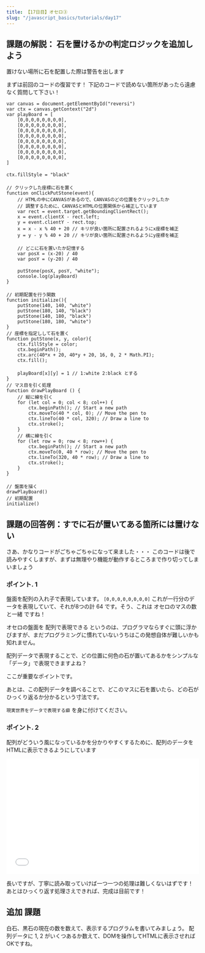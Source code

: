 ```yaml
---
title: 【17日目】オセロ③
slug: "/javascript_basics/tutorials/day17"
---
```


## 課題の解説： 石を置けるかの判定ロジックを追加しよう

置けない場所に石を配置した際は警告を出します

まずは前回のコードの復習です！
下記のコードで読めない箇所があったら遠慮なく質問して下さい！

```
var canvas = document.getElementById("reversi")
var ctx = canvas.getContext("2d")
var playBoard = [
    [0,0,0,0,0,0,0,0],
    [0,0,0,0,0,0,0,0],
    [0,0,0,0,0,0,0,0],
    [0,0,0,0,0,0,0,0],
    [0,0,0,0,0,0,0,0],
    [0,0,0,0,0,0,0,0],
    [0,0,0,0,0,0,0,0],
    [0,0,0,0,0,0,0,0],
]
　
ctx.fillStyle = "black"
　
// クリックした座標に石を置く
function onClickPutStone(event){
    // HTMLの中にCANVASがあるので、CANVASのどの位置をクリックしたか
    // 調整するために、CANVASとHTMLの位置関係から補正しています
    var rect = event.target.getBoundingClientRect();
    x = event.clientX - rect.left;
    y = event.clientY - rect.top;
    x = x - x % 40 + 20 // キリが良い箇所に配置されるようにx座標を補正
    y = y - y % 40 + 20 // キリが良い箇所に配置されるようにy座標を補正
　
    // どこに石を置いたか記憶する
    var posX = (x-20) / 40
    var posY = (y-20) / 40
　
    putStone(posX, posY, "white");
    console.log(playBoard)
}
　
// 初期配置を行う関数
function initialize(){
    putStone(140, 140, "white")
    putStone(180, 140, "black")
    putStone(140, 180, "black")
    putStone(180, 180, "white")
}
// 座標を指定しして石を置く
function putStone(x, y, color){
    ctx.fillStyle = color;
    ctx.beginPath();
    ctx.arc(40*x + 20, 40*y + 20, 16, 0, 2 * Math.PI);
    ctx.fill();
　
    playBoard[x][y] = 1 // 1:white 2:black とする
}
// マス目を引く処理
function drawPlayBoard () {
    // 縦に線を引く
    for (let col = 0; col < 8; col++) {
        ctx.beginPath(); // Start a new path
        ctx.moveTo(40 * col, 0); // Move the pen to
        ctx.lineTo(40 * col, 320); // Draw a line to
        ctx.stroke();
    }
    // 横に線を引く
    for (let row = 0; row < 8; row++) {
        ctx.beginPath(); // Start a new path
        ctx.moveTo(0, 40 * row); // Move the pen to
        ctx.lineTo(320, 40 * row); // Draw a line to
        ctx.stroke();
    }
}
　
// 盤面を描く
drawPlayBoard()
// 初期配置
initialize()
```

## 課題の回答例：すでに石が置いてある箇所には置けない

さあ、かなりコードがごちゃごちゃになって来ました・・・
このコードは後で読みやすくしますが、まずは無理やり機能が動作するところまで作り切ってしまいましょう

### ポイント. 1

盤面を配列の入れ子で表現しています。 `[0,0,0,0,0,0,0,0]` これが一行分のデータを表現していて、それが8つの計 64 です。そう、これは オセロのマスの数と一緒 ですね！

オセロの盤面を 配列で表現できる というのは、プログラマならすぐに頭に浮かびますが、まだプログラミングに慣れていないうちはこの発想自体が難しいかも知れません。

配列データで表現することで、どの位置に何色の石が置いてあるかをシンプルな「データ」で表現できますよね？

ここが重要なポイントです。

あとは、この配列データを調べることで、どこのマスに石を置いたら、どの石がひっくり返るか分かるという寸法です。

`現実世界をデータで表現する癖` を身に付けてください。

### ポイント. 2

配列がどういう風になっているかを分かりやすくするために、配列のデータをHTMLに表示できるようにしています

<iframe width="100%" height="300" src="//jsfiddle.net/xhack/8Ldn0vub/embedded/" allowfullscreen="allowfullscreen" allowpaymentrequest frameborder="0"></iframe>

長いですが、丁寧に読み取っていけば一つ一つの処理は難しくないはずです！
あとはひっくり返す処理さえできれば、完成は目前です！

## 追加 課題

白石、黒石の現在の数を数えて、表示するプログラムを書いてみましょう。
配列データに 1, 2 がいくつあるか数えて、DOMを操作してHTMLに表示させればOKですね。
